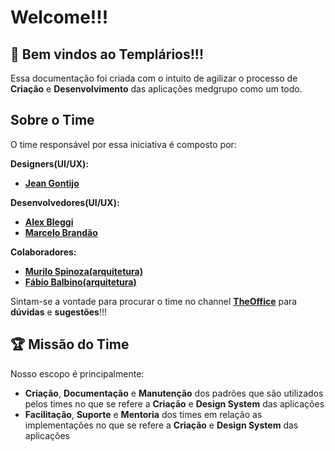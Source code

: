 
<Meta title="General/Welcome" />

# <span>Welcome!!!</span>

## 🚀 Bem vindos ao <span>Templários!!!</span>

Essa documentação foi criada com o intuito de agilizar o processo de **Criação** e **Desenvolvimento** das aplicações medgrupo como um todo.

## Sobre o Time

O time responsável por essa iniciativa é composto por:

**Designers(UI/UX):**
- **[Jean Gontijo](https://medgrupo.slack.com/archives/D023D7NAZDM)**

**Desenvolvedores(UI/UX):**
- **[Alex Bleggi](https://medgrupo.slack.com/team/U0149DLT54Y)**
- **[Marcelo Brandão](https://medgrupo.slack.com/archives/D0143LXCA2Y)**

**Colaboradores:**
- **[Murilo Spinoza(arquitetura)](https://medgrupo.slack.com/archives/D013SJ9GJ76)**
- **[Fábio Balbino(arquitetura)](https://medgrupo.slack.com/archives/D01PQKW5DFD)**

Sintam-se a vontade para procurar o time no channel **[TheOffice](https://medgrupo.slack.com/archives/C013J7002G5)** para **dúvidas** e **sugestões**!!!

## 🏆 Missão do Time

Nosso escopo é principalmente:
- **Criação**, **Documentação** e **Manutenção** dos padrões que são utilizados pelos times no que se refere a **Criação** e **Design System** das aplicações
- **Facilitação**, **Suporte** e **Mentoria** dos times em relação as implementações no que se refere a **Criação** e **Design System** das aplicações
